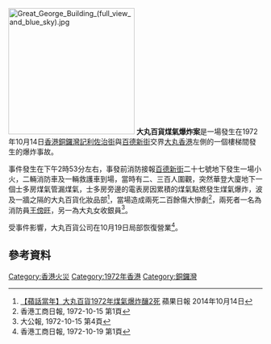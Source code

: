 {{expand|time=2016-07-17T12:05:56+00:00}}
[[File:Great_George_Building_(full_view_and_blue_sky).jpg|250px]]
'''大丸百貨煤氣爆炸案'''是一場發生在1972年10月14日[[香港|香港]][[銅鑼灣|銅鑼灣]][[記利佐治街|記利佐治街]]與[[百德新街|百德新街]]交界[[大丸香港|大丸香港]]左側的一個樓梯間發生的爆炸事故。

事件發生在下午2時53分左右，事發前消防接報[[百德新街|百德新街]]二十七號地下發生一場小火，二輛消防車及一輛救護車到場，當時有二、三百人圍觀，突然華登大廈地下一個士多房煤氣管漏煤氣，士多房旁邊的電表房因累積的煤氣點燃發生煤氣爆炸，波及一牆之隔的大丸百貨化妝品部<REF>
[http://hk.apple.nextmedia.com/realtime/news/20141014/53009140 【蘋話當年】大丸百貨1972年煤氣爆炸釀2死] {{Wayback|url=http://hk.apple.nextmedia.com/realtime/news/20141014/53009140 |date=20170112190048 }} 蘋果日報 2014年10月14日
</REF>，當場造成兩死二百餘傷大慘劇<REF>香港工商日報, 1972-10-15 第1頁</REF>，兩死者一名為消防員[[王傍旺|王傍旺]]，另一為大丸女收銀員<REF>大公報, 1972-10-15 第4頁</REF>。

受事件影響，大丸百貨公司在10月19日局部恢復營業<REF>香港工商日報, 1972-10-19 第1頁</REF>。

== 參考資料 ==
{{reflist}}

[[Category:香港火災|Category:香港火災]]
[[Category:1972年香港|Category:1972年香港]]
[[Category:銅鑼灣|Category:銅鑼灣]]
